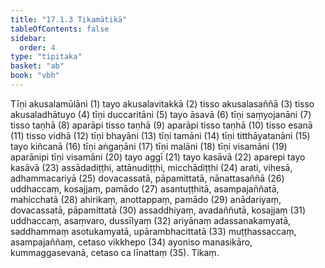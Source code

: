 ```yaml
---
title: "17.1.3 Tikamātikā"
tableOfContents: false
sidebar:
  order: 4
type: "tipitaka"
basket: "ab"
book: "vbh"
---
```



<DynamicBreadcrumb />

<Division number="834" book="vbh">

<Paragraph number="2612" book="vbh">
Tīṇi akusalamūlāni (1) tayo akusalavitakkā (2) tisso akusalasaññā (3) tisso akusaladhātuyo (4) tīṇi duccaritāni (5) tayo āsavā (6) tīṇi saṃyojanāni (7) tisso taṇhā (8) aparāpi tisso taṇhā (9) aparāpi tisso taṇhā (10) tisso esanā (11) tisso vidhā (12) tīṇi bhayāni (13) tīṇi tamāni (14) tīṇi titthāyatanāni (15) tayo kiñcanā (16) tīṇi aṅgaṇāni (17) tīṇi malāni (18) tīṇi visamāni (19) aparānipi tīṇi visamāni (20) tayo aggī (21) tayo kasāvā (22) aparepi tayo kasāvā (23) assādadiṭṭhi, attānudiṭṭhi, micchādiṭṭhi (24) arati, vihesā, adhammacariyā (25) dovacassatā, pāpamittatā, nānattasaññā (26) uddhaccaṃ, kosajjaṃ, pamādo (27) asantuṭṭhitā, asampajaññatā, mahicchatā (28) ahirikaṃ, anottappaṃ, pamādo (29) anādariyaṃ, dovacassatā, pāpamittatā (30) assaddhiyaṃ, avadaññutā, kosajjaṃ (31) uddhaccaṃ, asaṃvaro, dussīlyaṃ (32) ariyānaṃ adassanakamyatā, saddhammaṃ asotukamyatā, upārambhacittatā (33) muṭṭhassaccaṃ, asampajaññaṃ, cetaso vikkhepo (34) ayoniso manasikāro, kummaggasevanā, cetaso ca līnattaṃ (35).

</Paragraph>
</Division>

<Paragraph number="2613" type="center" book="vbh">
Tikaṃ.
</Paragraph>